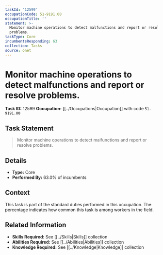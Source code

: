 ```yaml
---
taskId: '12599'
occupationCode: 51-9191.00
occupationTitle: ''
statement: >-
  Monitor machine operations to detect malfunctions and report or resolve
  problems.
taskType: Core
incumbentsResponding: 63
collection: Tasks
source: onet
---
```

# Monitor machine operations to detect malfunctions and report or resolve problems.

**Task ID:** 12599
**Occupation:** [[../Occupations|Occupation]] with code `51-9191.00`

## Task Statement

> Monitor machine operations to detect malfunctions and report or resolve problems.

## Details

- **Type:** Core
- **Performed By:** 63.0% of incumbents

## Context

This task is part of the standard duties performed in this occupation. The percentage indicates how common this task is among workers in the field.

## Related Information

- **Skills Required:** See [[../Skills|Skills]] collection
- **Abilities Required:** See [[../Abilities|Abilities]] collection
- **Knowledge Required:** See [[../Knowledge|Knowledge]] collection
